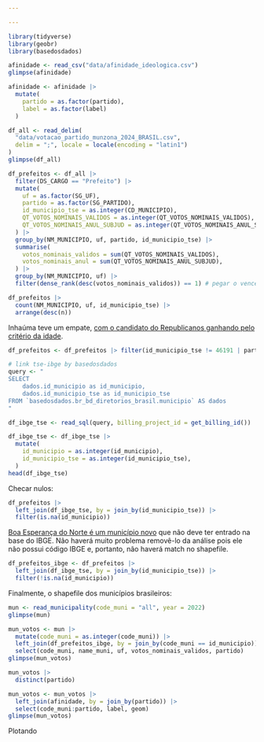 ```yaml
---

---
```


```r
library(tidyverse)
library(geobr)
library(basedosdados)

afinidade <- read_csv("data/afinidade_ideologica.csv")
glimpse(afinidade)
```

```r
afinidade <- afinidade |>
  mutate(
    partido = as.factor(partido),
    label = as.factor(label)
  )
```


```r
df_all <- read_delim(
  "data/votacao_partido_munzona_2024_BRASIL.csv", 
  delim = ";", locale = locale(encoding = "latin1")
)
glimpse(df_all)
```


```r
df_prefeitos <- df_all |>
  filter(DS_CARGO == "Prefeito") |>
  mutate(
    uf = as.factor(SG_UF),
    partido = as.factor(SG_PARTIDO),
    id_municipio_tse = as.integer(CD_MUNICIPIO),
    QT_VOTOS_NOMINAIS_VALIDOS = as.integer(QT_VOTOS_NOMINAIS_VALIDOS),
    QT_VOTOS_NOMINAIS_ANUL_SUBJUD = as.integer(QT_VOTOS_NOMINAIS_ANUL_SUBJUD),
  ) |>
  group_by(NM_MUNICIPIO, uf, partido, id_municipio_tse) |>
  summarise(
    votos_nominais_validos = sum(QT_VOTOS_NOMINAIS_VALIDOS),
    votos_nominais_anul = sum(QT_VOTOS_NOMINAIS_ANUL_SUBJUD),
  ) |>
  group_by(NM_MUNICIPIO, uf) |>
  filter(dense_rank(desc(votos_nominais_validos)) == 1) # pegar o vencedor
```

```r
df_prefeitos |>
  count(NM_MUNICIPIO, uf, id_municipio_tse) |>
  arrange(desc(n))
```

Inhaúma teve um empate, [com o candidato do Republicanos ganhando pelo critério da idade](https://g1.globo.com/mg/minas-gerais/eleicoes/2024/noticia/2024/10/06/eleicao-em-inhauma-mg-termina-empatada-em-2434-x-2434-votos-entenda-como-vencedor-e-escolhido.ghtml).

```r
df_prefeitos <- df_prefeitos |> filter(id_municipio_tse != 46191 | partido == "REPUBLICANOS")
```


```r
# link tse-ibge by basedosdados
query <- "
SELECT
    dados.id_municipio as id_municipio,
    dados.id_municipio_tse as id_municipio_tse
FROM `basedosdados.br_bd_diretorios_brasil.municipio` AS dados
"

df_ibge_tse <- read_sql(query, billing_project_id = get_billing_id())
```


```r
df_ibge_tse <- df_ibge_tse |>
  mutate(
    id_municipio = as.integer(id_municipio),
    id_municipio_tse = as.integer(id_municipio_tse),
  )
head(df_ibge_tse)
```

Checar nulos:

```r
df_prefeitos |>
  left_join(df_ibge_tse, by = join_by(id_municipio_tse)) |>
  filter(is.na(id_municipio))
```

[Boa Esperança do Norte é um município novo](https://g1.globo.com/mt/mato-grosso/noticia/2023/10/13/conheca-boa-esperanca-do-norte-e-saiba-o-que-tem-no-novo-municipio-de-mt.ghtml) que não deve ter entrado na base do IBGE. Não haverá muito problema removê-lo da análise pois ele não possui código IBGE e, portanto, não haverá match no shapefile.

```r
df_prefeitos_ibge <- df_prefeitos |>
  left_join(df_ibge_tse, by = join_by(id_municipio_tse)) |>
  filter(!is.na(id_municipio))
```

Finalmente, o shapefile dos municípios brasileiros:

```r
mun <- read_municipality(code_muni = "all", year = 2022)
glimpse(mun)
```


```r
mun_votos <- mun |>
  mutate(code_muni = as.integer(code_muni)) |>
  left_join(df_prefeitos_ibge, by = join_by(code_muni == id_municipio)) |>
  select(code_muni, name_muni, uf, votos_nominais_validos, partido)
glimpse(mun_votos)
```


```r
mun_votos |> 
  distinct(partido)
```


```r
mun_votos <- mun_votos |>
  left_join(afinidade, by = join_by(partido)) |>
  select(code_muni:partido, label, geom)
glimpse(mun_votos)
```

Plotando

```r

```

